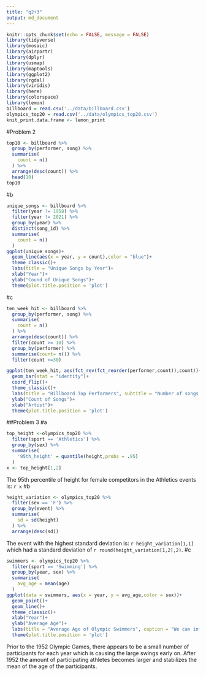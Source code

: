 ```yaml
---
title: "q2+3"
output: md_document
---
```


```r
knitr::opts_chunk$set(echo = FALSE, message = FALSE)
library(tidyverse)
library(mosaic)
library(airportr)
library(dplyr)
library(usmap)
library(maptools)
library(ggplot2)
library(rgdal)
library(viridis)
library(here)
library(colorspace)
library(lemon)
billboard = read.csv('../data/billboard.csv')
olympics_top20 = read.csv('../data/olympics_top20.csv')
knit_print.data.frame <- lemon_print
```
#Problem 2


```r
top10 <- billboard %>% 
  group_by(performer, song) %>% 
  summarise(
    count = n()
  ) %>% 
  arrange(desc(count)) %>% 
  head(10)
top10
```
#b
```r
unique_songs <- billboard %>% 
  filter(year != 1958) %>% 
  filter(year != 2021) %>% 
  group_by(year) %>% 
  distinct(song_id) %>% 
  summarise(
    count = n()
  )
ggplot(unique_songs)+
  geom_line(aes(x = year, y = count),color = "blue")+
  theme_classic()+
  labs(title = "Unique Songs by Year")+
  xlab("Year")+
  ylab("Cound of Unique Songs")+
  theme(plot.title.position = 'plot')
```
#c
```r
ten_week_hit <- billboard %>% 
  group_by(performer, song) %>% 
  summarise(
    count = n()
  ) %>% 
  arrange(desc(count)) %>% 
  filter(count >= 10) %>% 
  group_by(performer) %>% 
  summarise(count= n()) %>% 
  filter(count >=30)

ggplot(ten_week_hit, aes(fct_rev(fct_reorder(performer,count)),count))+
  geom_bar(stat = "identity")+
  coord_flip()+
  theme_classic()+
  labs(title = "Billboard Top Performers", subtitle = "Number of songs on billboard for at least 10 weeks")+
  ylab("Count of Songs")+
  xlab("Artist")+
  theme(plot.title.position = 'plot')
```
##Problem 3
#a
```r
top_height <-olympics_top20 %>% 
  filter(sport == 'Athletics') %>%
  group_by(sex) %>% 
  summarise(
    '95th_height' = quantile(height,probs = .95)  
  )
x <- top_height[1,2]
```
The 95th percentile of height for female competitors in the Athletics events is: `r x`
#b
```r
height_variation <- olympics_top20 %>% 
  filter(sex == 'F') %>% 
  group_by(event) %>% 
  summarise(
    sd = sd(height)
  ) %>% 
  arrange(desc(sd))

```
The event with the highest standard deviation is: `r height_variation[1,1]` which had a standard deviation of `r round(height_variation[1,2],2)`.
#c
```r
swimmers <- olympics_top20 %>% 
  filter(sport == 'Swimming') %>% 
  group_by(year, sex) %>% 
  summarise(
    avg_age = mean(age)
  )
ggplot(data = swimmers, aes(x = year, y = avg_age,color = sex))+
  geom_point()+
  geom_line()+
  theme_classic()+
  xlab("Year")+
  ylab("Average Age")+
  labs(title = "Average Age of Olympic Swimmers", caption = "We can infer from the graph that there is an upward trend in both \n male and female average age with the age gap shrinking over time.")+
  theme(plot.title.position = 'plot')
```
\n
Prior to the 1952 Olympic Games, there appears to be a small number of participants for each year which is causing the large swings early on. After 1952 the amount of participating athletes becomes larger and stabilizes the mean of the age of the participants.

